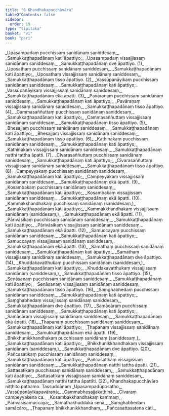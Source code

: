 ```yaml
---
title: "6 Khandhakapucchāvāra"
tableOfContents: false
sidebar:
  order: 19
type: "tipitaka"
basket: "vi"
book: "pari"
---
```



<DynamicBreadcrumb />

<Division number="320" book="pari">

<Paragraph number="1414" type="verses" book="pari">
_Upasampadaṃ pucchissaṃ sanidānaṃ saniddesaṃ,_  
_Samukkaṭṭhapadānaṃ kati āpattiyo;_  
_Upasampadaṃ vissajjissaṃ sanidānaṃ saniddesaṃ,_  
_Samukkaṭṭhapadānaṃ dve āpattiyo. (1)_  

</Paragraph>

<Paragraph number="1415" type="verses" book="pari">
_Uposathaṃ pucchissaṃ sanidānaṃ saniddesaṃ,_  
_Samukkaṭṭhapadānaṃ kati āpattiyo;_  
_Uposathaṃ vissajjissaṃ sanidānaṃ saniddesaṃ,_  
_Samukkaṭṭhapadānaṃ tisso āpattiyo. (2)_  

</Paragraph>

<Paragraph number="1416" type="verses" book="pari">
_Vassūpanāyikaṃ pucchissaṃ sanidānaṃ saniddesaṃ,_  
_Samukkaṭṭhapadānaṃ kati āpattiyo;_  
_Vassūpanāyikaṃ vissajjissaṃ sanidānaṃ saniddesaṃ,_  
_Samukkaṭṭhapadānaṃ ekā āpatti. (3)_  

</Paragraph>

<Paragraph number="1417" type="verses" book="pari">
_Pavāraṇaṃ pucchissaṃ sanidānaṃ saniddesaṃ,_  
_Samukkaṭṭhapadānaṃ kati āpattiyo;_  
_Pavāraṇaṃ vissajjissaṃ sanidānaṃ saniddesaṃ,_  
_Samukkaṭṭhapadānaṃ tisso āpattiyo. (4)_  

</Paragraph>

<Paragraph number="1418" type="verses" book="pari">
_Cammasaññuttaṃ pucchissaṃ sanidānaṃ saniddesaṃ,_  
_Samukkaṭṭhapadānaṃ kati āpattiyo;_  
_Cammasaññuttaṃ vissajjissaṃ sanidānaṃ saniddesaṃ,_  
_Samukkaṭṭhapadānaṃ tisso āpattiyo. (5)_  

</Paragraph>

<Paragraph number="1419" type="verses" book="pari">
_Bhesajjaṃ pucchissaṃ sanidānaṃ saniddesaṃ,_  
_Samukkaṭṭhapadānaṃ kati āpattiyo;_  
_Bhesajjaṃ vissajjissaṃ sanidānaṃ saniddesaṃ,_  
_Samukkaṭṭhapadānaṃ tisso āpattiyo. (6)_  

</Paragraph>

<Paragraph number="1420" type="verses" book="pari">
_Kathinakaṃ pucchissaṃ sanidānaṃ saniddesaṃ,_  
_Samukkaṭṭhapadānaṃ kati āpattiyo;_  
_Kathinakaṃ vissajjissaṃ sanidānaṃ saniddesaṃ,_  
_Samukkaṭṭhapadānaṃ natthi tattha āpatti. (7)_  

</Paragraph>

<Paragraph number="1421" type="verses" book="pari">
_Cīvarasaññuttaṃ pucchissaṃ sanidānaṃ saniddesaṃ,_  
_Samukkaṭṭhapadānaṃ kati āpattiyo;_  
_Cīvarasaññuttaṃ vissajjissaṃ sanidānaṃ saniddesaṃ,_  
_Samukkaṭṭhapadānaṃ tisso āpattiyo. (8)_  

</Paragraph>

<Paragraph number="1422" type="verses" book="pari">
_Campeyyakaṃ pucchissaṃ sanidānaṃ saniddesaṃ,_  
_Samukkaṭṭhapadānaṃ kati āpattiyo;_  
_Campeyyakaṃ vissajjissaṃ sanidānaṃ saniddesaṃ,_  
_Samukkaṭṭhapadānaṃ ekā āpatti. (9)_  

</Paragraph>

<Paragraph number="1423" type="verses" book="pari">
_Kosambakaṃ pucchissaṃ sanidānaṃ saniddesaṃ,_  
_Samukkaṭṭhapadānaṃ kati āpattiyo;_  
_Kosambakaṃ vissajjissaṃ sanidānaṃ saniddesaṃ,_  
_Samukkaṭṭhapadānaṃ ekā āpatti. (10)_  

</Paragraph>

<Paragraph number="1424" type="verses" book="pari">
_Kammakkhandhakaṃ pucchissaṃ sanidānaṃ (saniddesaṃ,)_  
_Samukkaṭṭhapadānaṃ kati āpattiyo;_  
_Kammakkhandhakaṃ vissajjissaṃ sanidānaṃ (saniddesaṃ,)_  
_Samukkaṭṭhapadānaṃ ekā āpatti. (11)_  

</Paragraph>

<Paragraph number="1425" type="verses" book="pari">
_Pārivāsikaṃ pucchissaṃ sanidānaṃ saniddesaṃ,_  
_Samukkaṭṭhapadānaṃ kati āpattiyo;_  
_Pārivāsikaṃ vissajjissaṃ sanidānaṃ saniddesaṃ,_  
_Samukkaṭṭhapadānaṃ ekā āpatti. (12)_  

</Paragraph>

<Paragraph number="1426" type="verses" book="pari">
_Samuccayaṃ pucchissaṃ sanidānaṃ saniddesaṃ,_  
_Samukkaṭṭhapadānaṃ kati āpattiyo;_  
_Samuccayaṃ vissajjissaṃ sanidānaṃ saniddesaṃ,_  
_Samukkaṭṭhapadānaṃ ekā āpatti. (13)_  

</Paragraph>

<Paragraph number="1427" type="verses" book="pari">
_Samathaṃ pucchissaṃ sanidānaṃ saniddesaṃ,_  
_Samukkaṭṭhapadānaṃ kati āpattiyo;_  
_Samathaṃ vissajjissaṃ sanidānaṃ saniddesaṃ,_  
_Samukkaṭṭhapadānaṃ dve āpattiyo. (14)_  

</Paragraph>

<Paragraph number="1428" type="verses" book="pari">
_Khuddakavatthukaṃ pucchissaṃ sanidānaṃ (saniddesaṃ,)_  
_Samukkaṭṭhapadānaṃ kati āpattiyo;_  
_Khuddakavatthukaṃ vissajjissaṃ sanidānaṃ (saniddesaṃ,)_  
_Samukkaṭṭhapadānaṃ tisso āpattiyo. (15)_  

</Paragraph>

<Paragraph number="1429" type="verses" book="pari">
_Senāsanaṃ pucchissaṃ sanidānaṃ saniddesaṃ,_  
_Samukkaṭṭhapadānaṃ kati āpattiyo;_  
_Senāsanaṃ vissajjissaṃ sanidānaṃ saniddesaṃ,_  
_Samukkaṭṭhapadānaṃ tisso āpattiyo. (16)_  

</Paragraph>

<Paragraph number="1430" type="verses" book="pari">
_Saṃghabhedaṃ pucchissaṃ sanidānaṃ saniddesaṃ,_  
_Samukkaṭṭhapadānaṃ kati āpattiyo;_  
_Saṃghabhedaṃ vissajjissaṃ sanidānaṃ saniddesaṃ,_  
_Samukkaṭṭhapadānaṃ dve āpattiyo. (17)_  

</Paragraph>

<Paragraph number="1431" type="verses" book="pari">
_Samācāraṃ pucchissaṃ sanidānaṃ saniddesaṃ,_  
_Samukkaṭṭhapadānaṃ kati āpattiyo;_  
_Samācāraṃ vissajjissaṃ sanidānaṃ saniddesaṃ,_  
_Samukkaṭṭhapadānaṃ ekā āpatti. (18)_  

</Paragraph>

<Paragraph number="1432" type="verses" book="pari">
_Ṭhapanaṃ pucchissaṃ sanidānaṃ saniddesaṃ,_  
_Samukkaṭṭhapadānaṃ kati āpattiyo;_  
_Ṭhapanaṃ vissajjissaṃ sanidānaṃ saniddesaṃ,_  
_Samukkaṭṭhapadānaṃ ekā āpatti. (19)_  

</Paragraph>

<Paragraph number="1433" type="verses" book="pari">
_Bhikkhunikkhandhakaṃ pucchissaṃ sanidānaṃ (saniddesaṃ,)_  
_Samukkaṭṭhapadānaṃ kati āpattiyo;_  
_Bhikkhunikkhandhakaṃ vissajjissaṃ sanidānaṃ (saniddesaṃ,)_  
_Samukkaṭṭhapadānaṃ dve āpattiyo. (20)_  

</Paragraph>

<Paragraph number="1434" type="verses" book="pari">
_Pañcasatikaṃ pucchissaṃ sanidānaṃ saniddesaṃ,_  
_Samukkaṭṭhapadānaṃ kati āpattiyo;_  
_Pañcasatikaṃ vissajjissaṃ sanidānaṃ saniddesaṃ,_  
_Samukkaṭṭhapadānaṃ natthi tattha āpatti. (21)_  

</Paragraph>

<Paragraph number="1435" type="verses" book="pari">
_Sattasatikaṃ pucchissaṃ sanidānaṃ saniddesaṃ,_  
_Samukkaṭṭhapadānaṃ kati āpattiyo;_  
_Sattasatikaṃ vissajjissaṃ sanidānaṃ saniddesaṃ,_  
_Samukkaṭṭhapadānaṃ natthi tattha āpattīti. (22)_  


</Paragraph>
</Division>

<Paragraph number="1436" type="center" book="pari">
Khandhakapucchāvāro niṭṭhito paṭhamo.



</Paragraph>

<Paragraph number="1437" type="center" book="pari">
Tassuddānaṃ


</Paragraph>

<Paragraph number="1438" type="verses" book="pari">
_Upasampadūposatho,_  
_Vassūpanāyikapavāraṇā;_  
_Cammabhesajjakathinā,_  
_Cīvaraṃ campeyyakena ca._  

</Paragraph>

<Paragraph number="1439" type="verses" book="pari">
_Kosambakkhandhakaṃ kammaṃ,_  
_Pārivāsisamuccayā;_  
_Samathakhuddakā senā,_  
_Saṃghabhedaṃ samācāro;_  
_Ṭhapanaṃ bhikkhunikkhandhaṃ,_  
_Pañcasattasatena cāti._
</Paragraph>